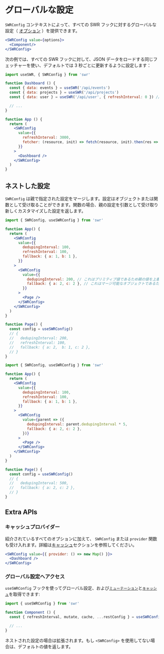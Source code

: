 # グローバルな設定

`SWRConfig` コンテキストによって、すべての SWR フックに対するグローバルな設定（ [オプション](/docs/api) ）を提供できます。

```jsx
<SWRConfig value={options}>
  <Component/>
</SWRConfig>
```

次の例では、すべての SWR フックに対して、JSON データをロードする同じフェッチャーを使い、デフォルトでは 3 秒ごとに更新するように設定します：

```jsx
import useSWR, { SWRConfig } from 'swr'

function Dashboard () {
  const { data: events } = useSWR('/api/events')
  const { data: projects } = useSWR('/api/projects')
  const { data: user } = useSWR('/api/user', { refreshInterval: 0 }) // オーバーライド

  // ...
}

function App () {
  return (
    <SWRConfig
      value={{
        refreshInterval: 3000,
        fetcher: (resource, init) => fetch(resource, init).then(res => res.json())
      }}
    >
      <Dashboard />
    </SWRConfig>
  )
}
```

## ネストした設定

`SWRConfig` は親で指定された設定をマージします。設定はオブジェクトまたは関数として受け取ることができます。関数の場合、親の設定を引数として受け取り新しくカスタマイズした設定を返します。

```jsx
import { SWRConfig, useSWRConfig } from 'swr'

function App() {
  return (
    <SWRConfig
      value={{
        dedupingInterval: 100,
        refreshInterval: 100,
        fallback: { a: 1, b: 1 },
      }}
    >
      <SWRConfig
        value={{
          dedupingInterval: 200, // これはプリミティブ値であるため親の値を上書きします
          fallback: { a: 2, c: 2 }, // これはマージ可能なオブジェクトであるため親から受け取った値とマージします
        }}
      >
        <Page />
      </SWRConfig>
    </SWRConfig>
  )
}

function Page() {
  const config = useSWRConfig()
  // {
  //   dedupingInterval: 200,
  //   refreshInterval: 100,
  //   fallback: { a: 2,  b: 1, c: 2 },
  // }
}
```


```jsx
import { SWRConfig, useSWRConfig } from 'swr'

function App() {
  return (
    <SWRConfig
      value={{
        dedupingInterval: 100,
        refreshInterval: 100,
        fallback: { a: 1, b: 1 },
      }}
    >
      <SWRConfig
        value={parent => ({
          dedupingInterval: parent.dedupingInterval * 5,
          fallback: { a: 2, c: 2 },
        })}
      >
        <Page />
      </SWRConfig>
    </SWRConfig>
  )
}

function Page() {
  const config = useSWRConfig()
  // {
  //   dedupingInterval: 500,
  //   fallback: { a: 2, c: 2 },
  // }
}
```

## Extra APIs

### キャッシュプロバイダー

紹介されているすべてのオプションに加えて、 `SWRConfig` または `provider` 関数も受け入れます。詳細は[キャッシュ](/docs/advanced/cache)セクションを参照してください。

```jsx
<SWRConfig value={{ provider: () => new Map() }}>
  <Dashboard />
</SWRConfig>
```

### グローバル設定へアクセス

`useSWRConfig` フックを使ってグローバル設定、および[`ミューテーション`](/docs/mutation)と[`キャッシュ`](/docs/advanced/cache)を取得できます:

```jsx
import { useSWRConfig } from 'swr'

function Component () {
  const { refreshInterval, mutate, cache, ...restConfig } = useSWRConfig()

  // ...
}
```

ネストされた設定の場合は拡張されます。もし `<SWRConfig>` を使用してない場合は、デフォルトの値を返します。
